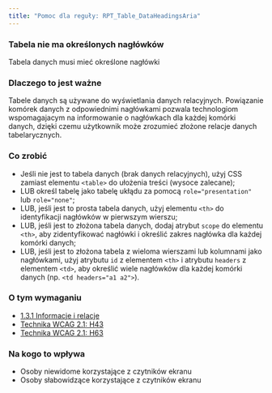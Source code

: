 ```yaml
---
title: "Pomoc dla reguły: RPT_Table_DataHeadingsAria"
---
```


<div className="toolHelp">
<Row>
<Column colLg={16} colMd={8} colSm={4} className="toolHead">

### Tabela nie ma określonych nagłówków

<div id="locLevel"></div>

Tabela danych musi mieć określone nagłówki

</Column>
</Row>
<Row>
<Column colLg={11} colMd={5} colSm={4} className="toolMain">

### Dlaczego to jest ważne

Tabele danych są używane do wyświetlania danych relacyjnych. Powiązanie komórek danych z odpowiednimi nagłówkami pozwala technologiom wspomagajacym na informowanie o nagłówkach dla każdej komórki danych, dzięki czemu użytkownik może zrozumieć złożone relacje danych tabelarycznych.

<div id="locSnippet"></div>

### Co zrobić

 * Jeśli nie jest to tabela danych (brak danych relacyjnych), użyj CSS zamiast elementu `<table>` do ułożenia treści (wysoce zalecane);
 * LUB określ tabelę jako tabelę ukłądu za pomocą `role="presentation"` lub `role="none"`;
 * LUB, jeśli jest to prosta tabela danych, użyj elementu `<th>` do identyfikacji nagłówków w pierwszym wierszu;
 * LUB, jeśli jest to złożona tabela danych, dodaj atrybut `scope` do elementu `<th>`, aby zidentyfikować nagłówki i określić zakres nagłówka dla każdej komórki danych;
 * LUB, jeśli jest to złożona tabela z wieloma wierszami lub kolumnami jako nagłówkami, użyj atrybutu `id` z elementem `<th>` i atrybutu `headers` z elementem `<td>`, aby określić wiele nagłówków dla każdej komórki danych (np. `<td headers="a1 a2">`).
 
 

</Column>
<Column colLg={5} colMd={3} colSm={4} className="toolLeft">

### O tym wymaganiu

* [1.3.1 Informacje i relacje](https://wcag.lepszyweb.pl/#info-and-relationships)
* [Technika WCAG 2.1: H43](https://www.w3.org/WAI/WCAG21/Techniques/html/H43)
* [Technika WCAG 2.1: H63](https://www.w3.org/WAI/WCAG21/Techniques/html/H63)

### Na kogo to wpływa


* Osoby niewidome korzystające z czytników ekranu
* Osoby słabowidzące korzystające z czytników ekranu

</Column>
</Row>
</div>

